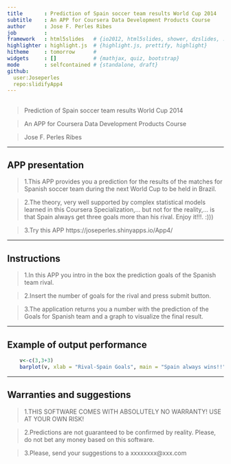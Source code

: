```yaml
---
title       : Prediction of Spain soccer team results World Cup 2014
subtitle    : An APP for Coursera Data Development Products Course
author      : Jose F. Perles Ribes
job         : 
framework   : html5slides   # {io2012, html5slides, shower, dzslides, ...}
highlighter : highlight.js  # {highlight.js, prettify, highlight}
hitheme     : tomorrow      # 
widgets     : []            # {mathjax, quiz, bootstrap}
mode        : selfcontained # {standalone, draft}
github:
  user:Joseperles
  repo:slidifyApp4
---
```


## 

> Prediction of Spain soccer team results World Cup 2014

> An APP for Coursera Data Development Products Course

> Jose F. Perles Ribes

---

## APP presentation



> 1.This APP provides you a prediction for the results of the matches for Spanish soccer team during the next World Cup to be held in Brazil.

> 2.The theory, very well supported by complex statistical models learned in this Coursera Specialization,... but not for the reality,... is that Spain always get three goals more than his rival. Enjoy it!!!. :)))

> 3.Try this APP https://joseperles.shinyapps.io/App4/

---

## Instructions


> 1.In this APP you intro in the box the prediction goals of the Spanish team rival.

> 2.Insert the number of goals for the rival and press submit button.

> 3.The application returns you a number with the prediction of the Goals for Spanish team and a graph to visualize the final result.

---

## Example of output performance

```r
    v<-c(3,3+3)
    barplot(v, xlab = "Rival-Spain Goals", main = "Spain always wins!!")


```

---

## Warranties and suggestions

> 1.THIS SOFTWARE COMES WITH ABSOLUTELY NO WARRANTY! USE AT YOUR OWN RISK!

> 2.Predictions are not guaranteed to be confirmed by reality. Please, do not bet any money based on this software. 

> 3.Please, send your suggestions to a xxxxxxxx@xxx.com


